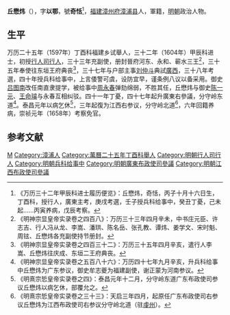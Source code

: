 '''丘懋炜'''（{{bd|？||？|catIdx=}}），字'''以鄂'''，號'''奇恬'''<ref>《万历三十二年甲辰科进士履历便览》：丘懋炜，奇恬，丙子十月十六日生，丁酉科，授行人，廣東主考，庚戌考選，壬子授兵科给事中，癸丑丁憂，己未起……丙寅养病，戊辰考察。</ref>，[[福建|福建]][[漳州府|漳州府]][[漳浦县|漳浦县]]人，軍籍，[[明朝|明朝]]政治人物。

== 生平 ==
万历二十五年（1597年）丁酉科福建乡试舉人，三十二年（1604年）甲辰科进士，初授[[行人司|行人司]][[行人|行人]]，三十三年充副使，册封晉府河东、永和、蕲水三王<ref>《明神宗显皇帝实录卷之四百八》：万历三十三年四月辛未，中书庄元臣、许志吉、行人冯从龙、李嵩、潘珙、陈名岳、张孔教、谭炜、姜学文、宋时魁、周铉、丘懋炜各充副使持节册封。</ref>，三十五年奉使往东垣王府典丧<ref>《明神宗显皇帝实录卷之四百三十二》：万历三十五年四月辛亥，遣行人李嵩、丘懋炜往庆成、东垣二王府典丧。</ref>，三十七年与户部主事[[刘仲斗|刘仲斗]]典試[[廣西|廣西]]，三十八年考選，四十年授兵科给事中，上言倭警可虞，设防宜早，谨条例八议以备采用。御史[[吕图南|吕图南]]改任南直隶提学，被给事中[[周永春|周永春]]弹劾绵弱，不胜其任，丘懋炜与御史[[陈一元|陈一元]]、[[王命璿|王命璿]]与永春互相纠驳。四十一年丁憂，四十七年起升廣東右參議，分守岭东道<ref>《明神宗显皇帝实录卷之五百八十六》：万历四十七年九月辛亥，升兵科给事中丘懋炜为广东参议，御史牟志夔为福建副使，谢正蒙为河南参议。</ref>。泰昌元年以病乞休<ref>《明熹宗悊皇帝实录卷之四》：泰昌元年十二月，分守岭东道广东布政使司参议丘懋炜以病乞休，部覆允之。</ref>，三年起復为江西右参议，分守岭北道<ref>《明熹宗悊皇帝实录卷之三十三》：天启三年四月，起原任广东布政使司右参议丘懋炜为江西布政使司右参议分守岭北道（驻[[虔州|虔州]]）。</ref>，六年回籍养病，崇祯元年（1658年）考察免官。

==参考文献==
{{reflist}}

{{萬曆三十二年甲辰科殿試金榜}}

{{Authority control}}

{{DEFAULTSORT:}}
[[Category:丘姓|M]]
[[Category:漳浦人|Category:漳浦人]]
[[Category:萬曆二十五年丁酉科舉人|Category:萬曆二十五年丁酉科舉人]]
[[Category:明朝行人司行人|Category:明朝行人司行人]]
[[Category:明朝兵科给事中|Category:明朝兵科给事中]]
[[Category:明朝廣東布政使司參議|Category:明朝廣東布政使司參議]]
[[Category:明朝江西布政使司參議|Category:明朝江西布政使司參議]]